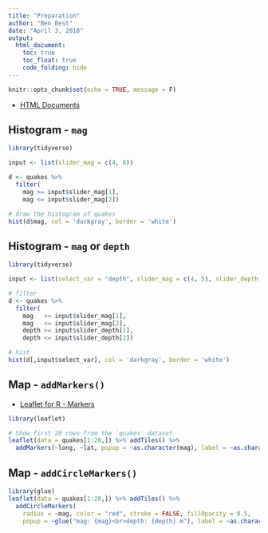 ```yaml
---
title: "Preparation"
author: "Ben Best"
date: "April 3, 2018"
output:
  html_document:
    toc: true
    toc_float: true
    code_folding: hide
---
```


```r
knitr::opts_chunk$set(echo = TRUE, message = F)
```

- [HTML Documents](https://rmarkdown.rstudio.com/html_document_format.html#code_folding)

## Histogram - `mag`

```r
library(tidyverse)

input <- list(slider_mag = c(4, 6))

d <- quakes %>%
  filter(
    mag >= input$slider_mag[1],
    mag <= input$slider_mag[2])

# draw the histogram of quakes
hist(d$mag, col = 'darkgray', border = 'white')
```

## Histogram - `mag` or `depth`

```r
library(tidyverse)

input <- list(select_var = "depth", slider_mag = c(4, 5), slider_depth = c(0, 100))

# filter
d <- quakes %>%
  filter(
    mag   >= input$slider_mag[1],
    mag   <= input$slider_mag[2],
    depth >= input$slider_depth[1],
    depth <= input$slider_depth[2])

# hist
hist(d[,input$select_var], col = 'darkgray', border = 'white')
```

## Map - `addMarkers()`

- [Leaflet for R - Markers](http://rstudio.github.io/leaflet/markers.html#icon-markers)

```r
library(leaflet)

# Show first 20 rows from the `quakes` dataset
leaflet(data = quakes[1:20,]) %>% addTiles() %>%
  addMarkers(~long, ~lat, popup = ~as.character(mag), label = ~as.character(mag))
```

## Map - `addCircleMarkers()`

```r
library(glue)
leaflet(data = quakes[1:20,]) %>% addTiles() %>%
  addCircleMarkers(
    radius = ~mag, color = "red", stroke = FALSE, fillOpacity = 0.5,
    popup = ~glue("mag: {mag}<br>depth: {depth} m"), label = ~as.character(mag))
```

